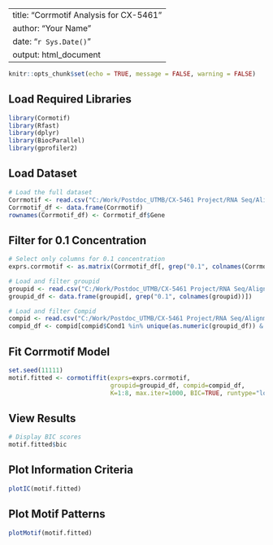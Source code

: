 
---
title: "Corrmotif Analysis for CX-5461"
author: "Your Name"
date: "`r Sys.Date()`"
output: html_document
---

```r
knitr::opts_chunk$set(echo = TRUE, message = FALSE, warning = FALSE)
```

## Load Required Libraries

```r
library(Cormotif)
library(Rfast)
library(dplyr)
library(BiocParallel)
library(gprofiler2)
```

## Load Dataset

```r
# Load the full dataset
Corrmotif <- read.csv("C:/Work/Postdoc_UTMB/CX-5461 Project/RNA Seq/Alignment/Concatenation/Corrmotif/CX5461.csv")
Corrmotif_df <- data.frame(Corrmotif)
rownames(Corrmotif_df) <- Corrmotif_df$Gene
```

## Filter for 0.1 Concentration

```r
# Select only columns for 0.1 concentration
exprs.corrmotif <- as.matrix(Corrmotif_df[, grep("0.1", colnames(Corrmotif_df))])

# Load and filter groupid
groupid <- read.csv("C:/Work/Postdoc_UTMB/CX-5461 Project/RNA Seq/Alignment/Concatenation/Corrmotif/groupid.csv")
groupid_df <- data.frame(groupid[, grep("0.1", colnames(groupid))])

# Load and filter Compid
compid <- read.csv("C:/Work/Postdoc_UTMB/CX-5461 Project/RNA Seq/Alignment/Concatenation/Corrmotif/Compid.csv")
compid_df <- compid[compid$Cond1 %in% unique(as.numeric(groupid_df)) & compid$Cond2 %in% unique(as.numeric(groupid_df)), ]
```

## Fit Corrmotif Model

```r
set.seed(11111)
motif.fitted <- cormotiffit(exprs=exprs.corrmotif,
                            groupid=groupid_df, compid=compid_df,
                            K=1:8, max.iter=1000, BIC=TRUE, runtype="logCPM")
```

## View Results

```r
# Display BIC scores
motif.fitted$bic
```

## Plot Information Criteria

```r
plotIC(motif.fitted)
```

## Plot Motif Patterns

```r
plotMotif(motif.fitted)
```
